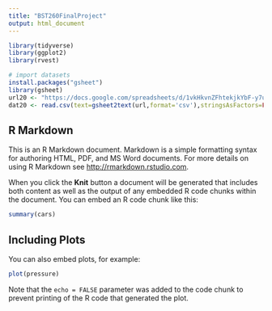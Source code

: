 ```yaml
---
title: "BST260FinalProject"
output: html_document
---
```



```r
library(tidyverse)
library(ggplot2)
library(rvest)

```

```r
# import datasets
install.packages("gsheet")
library(gsheet)
url20 <- "https://docs.google.com/spreadsheets/d/1vkHkvnZFhtekjkYbF-y7uVo4oE36ROaqJx4lxVIkdq4/edit?usp=sharing"
dat20 <- read.csv(text=gsheet2text(url,format='csv'),stringsAsFactors=FALSE)

```


## R Markdown

This is an R Markdown document. Markdown is a simple formatting syntax for authoring HTML, PDF, and MS Word documents. For more details on using R Markdown see <http://rmarkdown.rstudio.com>.

When you click the **Knit** button a document will be generated that includes both content as well as the output of any embedded R code chunks within the document. You can embed an R code chunk like this:

```r
summary(cars)
```

## Including Plots

You can also embed plots, for example:

```r
plot(pressure)
```

Note that the `echo = FALSE` parameter was added to the code chunk to prevent printing of the R code that generated the plot.
